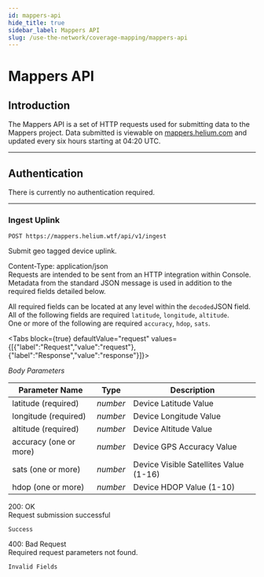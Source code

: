 ```yaml
---
id: mappers-api
hide_title: true
sidebar_label: Mappers API
slug: /use-the-network/coverage-mapping/mappers-api
---
```


# Mappers API

## Introduction

The Mappers API is a set of HTTP requests used for submitting data to the Mappers project. Data submitted is viewable on [mappers.helium.com](https://mappers.helium.com) and updated every six hours starting at 04:20 UTC.

---

## Authentication

There is currently no authentication required.

---

### Ingest Uplink

```
POST https://mappers.helium.wtf/api/v1/ingest
```
Submit geo tagged device uplink.
  
Content-Type: application/json  
Requests are intended to be sent from an HTTP integration within Console. Metadata from the standard JSON message is used in addition to the required fields detailed below.   
  
All required fields can be located at any level within the `decoded`JSON field.   
All of the following fields are required `latitude`, `longitude`, `altitude`.   
One or more of the following are required `accuracy`, `hdop`, `sats`.  

<Tabs
  block={true}
  defaultValue="request"
  values={[{"label":"Request","value":"request"},{"label":"Response","value":"response"}]}>
<TabItem value="request">

_Body Parameters_ 

| Parameter Name | Type      | Description     |
| -------- | --------- | ---------- |
| latitude (required)  | _number_ | Device Latitude Value |  
| longitude (required) | _number_ | Device Longitude Value | 
| altitude (required) | _number_ | Device Altitude Value | 
| accuracy (one or more) | _number_ | Device GPS Accuracy Value |
| sats (one or more) | _number_ | Device Visible Satellites Value (1-16)|
| hdop (one or more) | _number_ | Device HDOP Value (1-10) |

</TabItem>
<TabItem value="response">

200: OK  
Request submission successful
```
Success
```

400: Bad Request  
Required request parameters not found.
```
Invalid Fields
```

</TabItem>
</Tabs>
